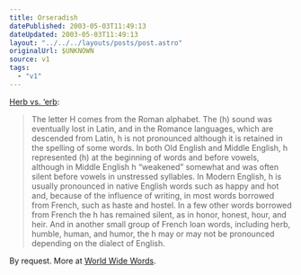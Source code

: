 ```yaml
---
title: Orseradish
datePublished: 2003-05-03T11:49:13
dateUpdated: 2003-05-03T11:49:13
layout: "../../../layouts/posts/post.astro"
originalUrl: $UNKNOWN
source: v1
tags:
  - "v1"
---
```


[Herb vs. &#8216;erb][1]:

> The letter H comes from the Roman alphabet. The (h) sound was eventually lost in Latin, and in the Romance languages, which are descended from Latin, h is not pronounced although it is retained in the spelling of some words. In both Old English and Middle English, h represented (h) at the beginning of words and before vowels, although in Middle English h &#8220;weakened&#8221; somewhat and was often silent before vowels in unstressed syllables. In Modern English, h is usually pronounced in native English words such as happy and hot and, because of the influence of writing, in most words borrowed from French, such as haste and hostel. In a few other words borrowed from French the h has remained silent, as in honor, honest, hour, and heir. And in another small group of French loan words, including herb, humble, human, and humor, the h may or may not be pronounced depending on the dialect of English.

By request. More at [World Wide Words][2].

[1]: http://www.bartleby.com/64/C007/099.html#H "The American Heritage Book of English Usage: Pronunciation Challenges: H"
[2]: http://www.quinion.com/words/qa/qa-her1.htm "World Wide Words: Questions & Answers: Herb"
